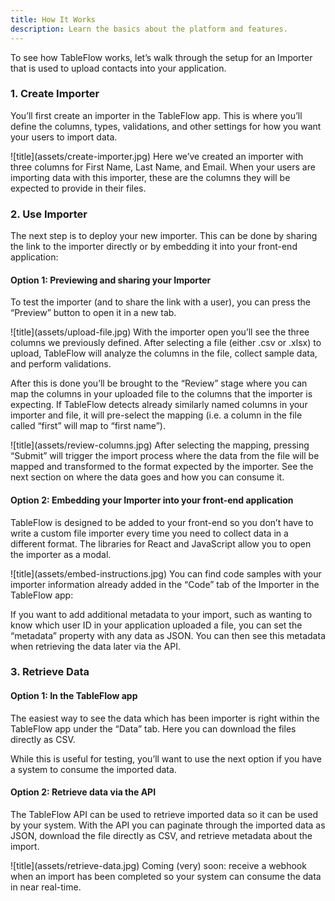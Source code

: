 ```yaml
---
title: How It Works
description: Learn the basics about the platform and features.
---
```


To see how TableFlow works, let’s walk through the setup for an Importer that is used to upload contacts into your application.

### 1. Create Importer

You’ll first create an importer in the TableFlow app. This is where you’ll define the columns, types, validations, and other settings for how you want your users to import data.
<Frame>
![title](assets/create-importer.jpg)
</Frame>
Here we’ve created an importer with three columns for First Name, Last Name, and Email. When your users are importing data with this importer, these are the columns they will be expected to provide in their files.

### 2. Use Importer

The next step is to deploy your new importer. This can be done by sharing the link to the importer directly or by embedding it into your front-end application:

#### Option 1: Previewing and sharing your Importer
To test the importer (and to share the link with a user), you can press the “Preview” button to open it in a new tab.
<Frame>
![title](assets/upload-file.jpg)
</Frame>
With the importer open you’ll see the three columns we previously defined. After selecting a file (either .csv or .xlsx) to upload, TableFlow will analyze the columns in the file, collect sample data, and perform validations.

After this is done you’ll be brought to the “Review” stage where you can map the columns in your uploaded file to the columns that the importer is expecting. If TableFlow detects already similarly named columns in your importer and file, it will pre-select the mapping (i.e. a column in the file called “first” will map to “first name”).
<Frame>
![title](assets/review-columns.jpg)
</Frame>
After selecting the mapping, pressing “Submit” will trigger the import process where the data from the file will be mapped and transformed to the format expected by the importer. See the next section on where the data goes and how you can consume it.


#### Option 2: Embedding your Importer into your front-end application

TableFlow is designed to be added to your front-end so you don’t have to write a custom file importer every time you need to collect data in a different format. The libraries for React and JavaScript allow you to open the importer as a modal.
<Frame>
![title](assets/embed-instructions.jpg)
</Frame>
You can find code samples with your importer information already added in the “Code” tab of the Importer in the TableFlow app:


If you want to add additional metadata to your import, such as wanting to know which user ID in your application uploaded a file, you can set the “metadata” property with any data as JSON. You can then see this metadata when retrieving the data later via the API.

### 3. Retrieve Data

#### Option 1: In the TableFlow app

The easiest way to see the data which has been importer is right within the TableFlow app under the “Data” tab. Here you can download the files directly as CSV.

While this is useful for testing, you’ll want to use the next option if you have a system to consume the imported data.

#### Option 2: Retrieve data via the API

The TableFlow API can be used to retrieve imported data so it can be used by your system. With the API you can paginate through the imported data as JSON, download the file directly as CSV, and retrieve metadata about the import.
<Frame>
![title](assets/retrieve-data.jpg)
</Frame>
Coming (very) soon: receive a webhook when an import has been completed so your system can consume the data in near real-time.
